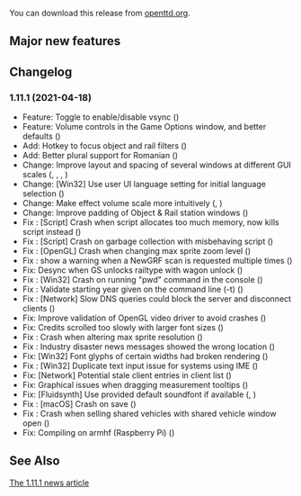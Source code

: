 {{en/-}}
{{en/Archive/OpenTTD/Navigation}}

{{en/Archive/OpenTTD/NaviPrevNext|prev=en/Archive/OpenTTD/OpenTTD 1.11.0|next=en/Archive/OpenTTD/OpenTTD 1.11.2|date=2021-04-18}}

You can download this release from [https://cdn.openttd.org/openttd-releases/ openttd.org].

==Major new features==

==Changelog==

===1.11.1 (2021-04-18)===
*Feature: Toggle to enable/disable vsync ({{en/GHIssue|8997}})
*Feature: Volume controls in the Game Options window, and better defaults ({{en/GHIssue|8943}})
*Add: Hotkey to focus object and rail filters ({{en/GHIssue|8908}})
*Add: Better plural support for Romanian ({{en/GHIssue|8936}})
*Change: Improve layout and spacing of several windows at different GUI scales ({{en/GHIssue|9041}}, {{en/GHIssue|9042}}, {{en/GHIssue|9044}}, {{en/GHIssue|9050}})
*Change: [Win32] Use user UI language setting for initial language selection ({{en/GHIssue|8974}})
*Change: Make effect volume scale more intuitively ({{en/GHIssue|8945}}, {{en/GHIssue|8950}})
*Change: Improve padding of Object & Rail station windows ({{en/GHIssue|8929}})
*Fix {{en/GHIssue|6322}}: [Script] Crash when script allocates too much memory, now kills script instead ({{en/GHIssue|9047}})
*Fix {{en/GHIssue|7513}}: [Script] Crash on garbage collection with misbehaving script ({{en/GHIssue|9040}})
*Fix {{en/GHIssue|9028}}: [OpenGL] Crash when changing max sprite zoom level ({{en/GHIssue|9032}})
*Fix {{en/GHIssue|8874}}: show a warning when a NewGRF scan is requested multiple times ({{en/GHIssue|9022}})
*Fix: Desync when GS unlocks railtype with wagon unlock ({{en/GHIssue|9021}})
*Fix {{en/GHIssue|9015}}: [Win32] Crash on running "pwd" command in the console ({{en/GHIssue|9016}})
*Fix {{en/GHIssue|9008}}: Validate starting year given on the command line (-t) ({{en/GHIssue|9014}})
*Fix {{en/GHIssue|8878}}: [Network] Slow DNS queries could block the server and disconnect clients ({{en/GHIssue|9013}})
*Fix: Improve validation of OpenGL video driver to avoid crashes ({{en/GHIssue|9007}})
*Fix: Credits scrolled too slowly with larger font sizes ({{en/GHIssue|8994}})
*Fix {{en/GHIssue|8977}}: Crash when altering max sprite resolution ({{en/GHIssue|8993}})
*Fix {{en/GHIssue|8956}}: Industry disaster news messages showed the wrong location ({{en/GHIssue|8992}})
*Fix: [Win32] Font glyphs of certain widths had broken rendering ({{en/GHIssue|8990}})
*Fix {{en/GHIssue|8930}}: [Win32] Duplicate text input issue for systems using IME ({{en/GHIssue|8976}})
*Fix: [Network] Potential stale client entries in client list ({{en/GHIssue|8959}})
*Fix: Graphical issues when dragging measurement tooltips ({{en/GHIssue|8951}})
*Fix: [Fluidsynth] Use provided default soundfont if available ({{en/GHIssue|8948}}, {{en/GHIssue|8953}})
*Fix {{en/GHIssue|8935}}: [macOS] Crash on save ({{en/GHIssue|8944}})
*Fix {{en/GHIssue|8922}}: Crash when selling shared vehicles with shared vehicle window open ({{en/GHIssue|8926}})
*Fix: Compiling on armhf (Raspberry Pi) ({{en/GHIssue|8924}})

==See Also==
[https://www.openttd.org/news/2021/04/18/openttd-1-11-1 The 1.11.1 news article]